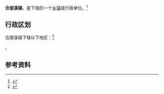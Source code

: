{{中国乡级行政区|52/06/24/106/000}}

'''合朋溪镇'''，是{{PRC admin/fullname|52/06/24/106/000|3}}下辖的一个[[乡镇|乡镇]]级行政单位。<ref>{{PRC admin/ref sgc|{{PRC admin/parent|52/06/24/106/000}}}}</ref>

== 行政区划 ==

合朋溪镇下辖以下地区：<ref>{{PRC admin/ref sgc|52/06/24/106/000}}</ref>

{{PRC admin/children|52/06/24/106/000}}。

== 参考资料 ==

{{reflist}}

{{行政区划小作品}}
{{PRC admin/navcat|52/06/24/106/000}}